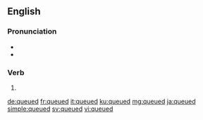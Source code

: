 ==English==

===Pronunciation===
* {{IPA|/kjuːd/|lang=en}}
* {{homophones|lang=en|cued}}

===Verb===
{{head|en|verb form}}

# {{en-past of|queue}}

[[de:queued]]
[[fr:queued]]
[[it:queued]]
[[ku:queued]]
[[mg:queued]]
[[ja:queued]]
[[simple:queued]]
[[sv:queued]]
[[vi:queued]]